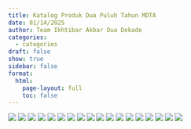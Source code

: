 ```yaml
---
title: Katalog Produk Dua Puluh Tahun MDTA
date: 01/14/2025
author: Team Ikhtibar Akbar Dua Dekade
categories:
  - categories
draft: false
show: true
sidebar: false
format:
  html:
    page-layout: full
    toc: false
---
```


![](./katalog_img/WhatsApp Image 2025-01-12 at 11.18.39.jpeg)
![](./katalog_img/WhatsApp Image 2025-01-12 at 11.18.38 (1).jpeg)
![](./katalog_img/WhatsApp Image 2025-01-12 at 11.18.39.jpeg)
![](./katalog_img/WhatsApp Image 2025-01-12 at 11.18.40 (1).jpeg)
![](./katalog_img/WhatsApp Image 2025-01-12 at 11.18.40.jpeg)
![](./katalog_img/WhatsApp Image 2025-01-12 at 11.18.41 (1).jpeg)
![](./katalog_img/WhatsApp Image 2025-01-12 at 11.18.41 (2).jpeg)
![](./katalog_img/WhatsApp Image 2025-01-12 at 11.18.41.jpeg)
![](./katalog_img/WhatsApp Image 2025-01-12 at 11.18.42 (1).jpeg)
![](./katalog_img/WhatsApp Image 2025-01-12 at 11.18.42 (2).jpeg)
![](./katalog_img/WhatsApp Image 2025-01-12 at 11.18.42.jpeg)
![](./katalog_img/WhatsApp Image 2025-01-12 at 11.18.43.jpeg)
![](./katalog_img/WhatsApp Image 2025-01-12 at 11.18.39 (1).jpeg)
![](./katalog_img/WhatsApp Image 2025-01-12 at 11.18.39 (2).jpeg)
![](./katalog_img/WhatsApp Image 2025-01-14 at 13.48.27 (1).jpeg)
![](./katalog_img/WhatsApp Image 2025-01-14 at 13.48.27 (2).jpeg)
![](./katalog_img/WhatsApp Image 2025-01-14 at 13.48.27 (3).jpeg)
![](./katalog_img/WhatsApp Image 2025-01-14 at 13.48.27.jpeg)

